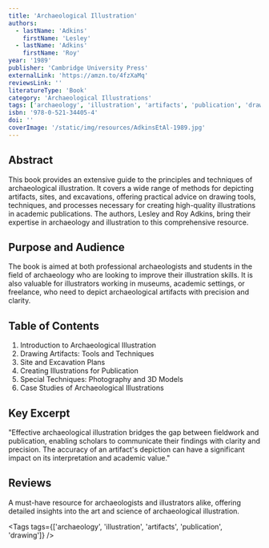 ```yaml
---
title: 'Archaeological Illustration'
authors:
  - lastName: 'Adkins'
    firstName: 'Lesley'
  - lastName: 'Adkins'
    firstName: 'Roy'
year: '1989'
publisher: 'Cambridge University Press'
externalLink: 'https://amzn.to/4fzXaMq'
reviewsLink: ''
literatureType: 'Book'
category: 'Archaeological Illustrations'
tags: ['archaeology', 'illustration', 'artifacts', 'publication', 'drawing']
isbn: '978-0-521-34405-4'
doi: ''
coverImage: '/static/img/resources/AdkinsEtAl-1989.jpg'
---
```


## Abstract

This book provides an extensive guide to the principles and techniques of archaeological illustration. It covers a wide range of methods for depicting artifacts, sites, and excavations, offering practical advice on drawing tools, techniques, and processes necessary for creating high-quality illustrations in academic publications. The authors, Lesley and Roy Adkins, bring their expertise in archaeology and illustration to this comprehensive resource.

## Purpose and Audience

The book is aimed at both professional archaeologists and students in the field of archaeology who are looking to improve their illustration skills. It is also valuable for illustrators working in museums, academic settings, or freelance, who need to depict archaeological artifacts with precision and clarity.

## Table of Contents

1. Introduction to Archaeological Illustration
2. Drawing Artifacts: Tools and Techniques
3. Site and Excavation Plans
4. Creating Illustrations for Publication
5. Special Techniques: Photography and 3D Models
6. Case Studies of Archaeological Illustrations

## Key Excerpt

"Effective archaeological illustration bridges the gap between fieldwork and publication, enabling scholars to communicate their findings with clarity and precision. The accuracy of an artifact's depiction can have a significant impact on its interpretation and academic value."

## Reviews

A must-have resource for archaeologists and illustrators alike, offering detailed insights into the art and science of archaeological illustration.

<Tags tags={['archaeology', 'illustration', 'artifacts', 'publication', 'drawing']} />
